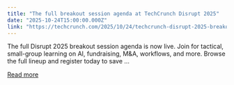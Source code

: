 ```yaml
---
title: "The full breakout session agenda at TechCrunch Disrupt 2025"
date: "2025-10-24T15:00:00.000Z"
link: "https://techcrunch.com/2025/10/24/techcrunch-disrupt-2025-breakout-sessions/"
---
```


The full Disrupt 2025 breakout session agenda is now live. Join for tactical, small-group learning on AI, fundraising, M&#038;A, workflows, and more. Browse the full lineup and register today to save ...

[Read more](https://techcrunch.com/2025/10/24/techcrunch-disrupt-2025-breakout-sessions/)
